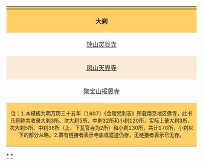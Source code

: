 {|class="navbox collapsible autocollapse noprint"  align="center" style="border: 1px solid #aaaaaa; font-size: small; width:100%;" 
!style="background:#FFD068; padding: 3px 5px 3px 5px; font-size: 100%;" align="center" colspan=6|{{Tnavbar-collapsible|'''《[[金陵梵刹志]]》所载明代南京佛寺'''|金陵梵刹志}}
|-
|style="background:#FFD068; padding: 3px 5px 3px 5px;" align="center" |'''大刹'''
|style="background:#FFD068; padding: 3px 5px 3px 5px;" align="center" |'''次大刹'''
|style="background:#FFD068; padding: 3px 5px 3px 5px;" align="center" colspan=3 |'''中刹'''
|-
|align="center" style="background:" rowspan=1|[[灵谷寺|钟山灵谷寺]]
|style="background:" align="center" colspan=1 |[[栖霞寺|摄山栖霞寺]]
|style="background:" align="center" colspan=3 |{{Nowrap begin}}铜井院{{.w}}[[香林寺|兴善寺]]{{.w}}[[观音阁大石壁|观音阁]]{{.w}}佛国寺{{.w}}东山翼善寺{{.w}}[[方山定林寺]]{{.w}}光相寺{{.w}}三禅寺{{.w}}广惠院{{.w}}法清院{{.w}}草堂寺{{Nowrap end}}
|-
|align="center" style="background:#FAEBD7" rowspan=1|[[天界寺|凤山天界寺]]
|style="background:#FAEBD7" align="center" colspan=1 |{{Nowrap begin}}[[鸡鸣寺|鸡笼山鸡鸣寺]]{{.w}}[[静海寺|卢龙山静海寺]]{{Nowrap end}}
|style="background:#FAEBD7" align="center" colspan=3 |{{Nowrap begin}}[[清凉寺 (南京)|石头山清凉寺]]{{.w}}[[永庆寺]]{{.w}}[[瓦官寺|凤凰台上下瓦官寺]]{{.w}}[[鹫峰禅寺|青溪鹫峰寺]]{{.w}}承恩寺{{.w}}普缘寺{{.w}}吉祥寺{{.w}}金陵寺{{.w}}苍云崖嘉善寺{{.w}}普惠寺{{.w}}[[永濟寺|燕子矶弘济寺]]{{.w}}接待寺{{Nowrap end}}
|-
|align="center" style="background:" rowspan=1|[[大报恩寺|聚宝山报恩寺]]
|style="background:" align="center" colspan=1 |{{Nowrap begin}}天竺山能仁寺{{.w}}[[弘觉寺|牛首山弘觉寺]]{{Nowrap end}}
|style="background:" align="center" colspan=3 |{{Nowrap begin}}[[高座寺|雨花台高座寺]]{{.w}}梅冈永宁寺{{.w}}永兴寺{{.w}}西天寺{{.w}}[[普德寺]]{{.w}}碧峰寺{{.w}}新亭崇因寺{{.w}}外永宁寺{{.w}}祝禧寺{{.w}}献花岩花岩寺{{.w}}[[幽栖寺|幽栖山祖堂寺]]{{.w}}清福寺{{.w}}天竺山福兴寺{{.w}}建昌寺{{Nowrap end}}
|-
|style="background:#FFD068" align="center" colspan=5 | <small>注：1.本模板为明万历三十五年（1607）《金陵梵刹志》所载南京地区佛寺，此书凡例称共收录大刹3所、次大刹5所、中刹32所和小刹120所，实际上录大刹3所、次大刹5所、中刹38所（上、下瓦官寺为2所）和小刹130所，共计176所，小刹以下的部分从略。2.置有链接者表示寺庙或遗迹仍存，无链接者表示已无存。</small>
|}<noinclude>

[[Category:中国佛寺模板|{{PAGENAME}}]]
[[Category:南京佛寺|*]]
[[Category:南京明朝遗迹|*]]
</noinclude>